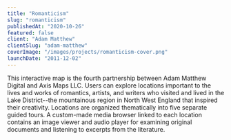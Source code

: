 ```yaml
---
title: "Romanticism"
slug: "romanticism"
publishedAt: "2020-10-26"
featured: false
client: "Adam Matthew"
clientSlug: "adam-matthew"
coverImage: "/images/projects/romanticism-cover.png"
launchDate: "2011-12-02"
---
```


This interactive map is the fourth partnership between Adam Matthew Digital and Axis Maps LLC. Users can explore locations important to the lives and works of romantics, artists, and writers who visited and lived in the Lake District--the mountainous region in North West England that inspired their creativity. Locations are organized thematically into five separate guided tours. A custom-made media browser linked to each location contains an image viewer and audio player for examining original documents and listening to excerpts from the literature.
